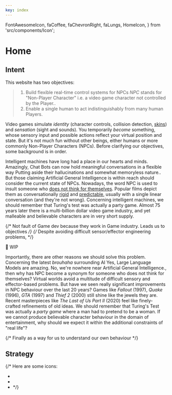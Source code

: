 ```yaml
---
key: index
---
```


  FontAwesomeIcon,
  faCoffee,
  faChevronRight,
  faLungs,
  HomeIcon,
} from 'src/components/Icon';


# Home

## Intent

This website has two objectives:

> 1. Build flexible real-time control systems for NPCs <SideNote>_NPC_ stands for "Non-Player Character" i.e. a video game character not controlled by the Player.</SideNote>.
> 2. Enable a single human to act indistinguishably from many human Players.

Video games simulate _identity_ (character controls, collision detection, [skins](https://namemc.com/minecraft-skins/random)) and _sensation_ (sight and sounds).
You temporarily _become_ something, whose sensory input and possible actions reflect your virtual position and state.
But it's not much fun without other beings, either humans or more commonly Non-Player Characters (NPCs).
Before clarifying our objectives, some background is in order.

Intelligent machines have long had a place in our hearts and minds.
Amazingly, Chat Bots can now hold meaningful conversations in a flexible way <SideNote>Putting aside their hallucinations and somewhat memoryless nature.</SideNote>.
But those claiming Artificial General Intelligence is within reach
should consider the current state of NPCs.
Nowadays, the word NPC is used to insult someone who [does not think for themselves](https://en.wikipedia.org/wiki/NPC_(meme)).
Popular films depict them as conversationally [rigid](https://en.wikipedia.org/wiki/Jumanji:_Welcome_to_the_Jungle) and [predictable](https://en.wikipedia.org/wiki/Jumanji:_The_Next_Level), usually with a single linear conversation (and they're not wrong).
Concerning intelligent machines, we should remember that Turing's test was actually a party game.
Almost 75 years later there is a multi-billion dollar video game industry,
and yet malleable and believable characters are in very short supply.

{/* Not fault of Game dev because they work in Game industry. Leads us to objectives */}
{/* Despite avoiding difficult sensor/effector engineering problems, */}

🚧 WIP

Importantly, there are other reasons we should solve this problem.
Concerning the latest _brouhaha_ surrounding AI <SideNote>Yes, Large Language Models are amazing. No, we're nowhere near Artificial General Intelligence.</SideNote>,
then why has NPC become a synonym for someone who does not think for themselves?
Virtual worlds avoid a multitude of difficult sensory and effector-based problems.
But have we seen really significant improvements in NPC behaviour over the last 20 years?
Games like _Fallout_ (1997), _Quake_ (1996), _GTA_ (1997) and _Thief 2_ (2000) still shine like the jewels they are.
Recent masterpieces like _The Last of Us Part II_ (2020) feel like finely-crafted refinements of old ideas.
We should remember that Turing's Test was actually a _party game_ where a man had to pretend to be a woman.
If we cannot produce believable character behaviour in the domain of entertainment,
why should we expect it within the additional constraints of "real life"?

{/* Finally as a way for us to understand our own behaviour */}

## Strategy



{/* 
Here are some icons:
- <FontAwesomeIcon icon={faChevronRight} size="1x" />
- <FontAwesomeIcon icon={faCoffee} size="1x" />
- <FontAwesomeIcon icon={faLungs} size="1x" /> */}


